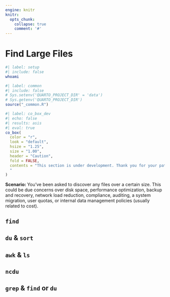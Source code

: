 ```yaml
---
engine: knitr
knitr:
  opts_chunk: 
    collapse: true
    comment: '#'
---
```


# Find Large Files {#sec-file-size}

```bash
#| label: setup
#| include: false
whoami
```

```r
#| label: common
#| include: false
# Sys.setenv('QUARTO_PROJECT_DIR' = 'data')
# Sys.getenv('QUARTO_PROJECT_DIR')
source("_common.R")
```

```r
#| label: co_box_dev
#| echo: false
#| results: asis
#| eval: true
co_box(
  color = "r",
  look = "default", 
  hsize = "1.25", 
  size = "1.00", 
  header = "Caution", 
  fold = FALSE,
  contents = "This section is under development. Thank you for your patience.
  "
)
```

**Scenario:** You've been asked to discover any files over a certain size. This could be due concerns over disk space, performance optimization, backup and recovery, network load reduction, compliance, auditing, a system migration, user quotas, or internal data management policies (usually related to cost).

## `find`

## `du` & `sort`

## `awk` & `ls`

## `ncdu`

## `grep` & `find` or `du`

